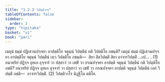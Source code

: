 ```yaml
---
title: "1.2.3 วิปตฺติวาร"
tableOfContents: false
sidebar:
  order: 3
type: "tipitaka"
basket: "vi"
book: "pari"
---
```



<DynamicBreadcrumb />

<Division number="195" book="pari">

<Paragraph number="643" book="pari">
เมถุนํ ธมฺมํ ปฏิเสวนปจฺจยา อาปตฺติโย จตุนฺนํ วิปตฺตีนํ กติ วิปตฺติโย ภชนฺติ? เมถุนํ ธมฺมํ ปฏิเสวนปจฺจยา อาปตฺติโย จตุนฺนํ วิปตฺตีนํ เทฺว วิปตฺติโย ภชนฺติ—  สิยา สีลวิปตฺติํ สิยา อาจารวิปตฺติํ …เป… . (1)
</Paragraph>

<Paragraph number="644" book="pari">
อนาทริยํ ปฏิจฺจ อุทเก อุจฺจารํ วา ปสฺสาวํ วา เขฬํ วา กรณปจฺจยา อาปตฺติ จตุนฺนํ วิปตฺตีนํ กติ วิปตฺติโย ภชติ? อนาทริยํ ปฏิจฺจ อุทเก อุจฺจารํ วา ปสฺสาวํ วา เขฬํ วา กรณปจฺจยา อาปตฺติ จตุนฺนํ วิปตฺตีนํ เอกํ วิปตฺติํ ภชติ—  อาจารวิปตฺติํ. (2)

</Paragraph>
</Division>

<Paragraph number="645" type="center" book="pari">
วิปตฺติวาโร นิฏฺฐิโต ตติโย.
</Paragraph>